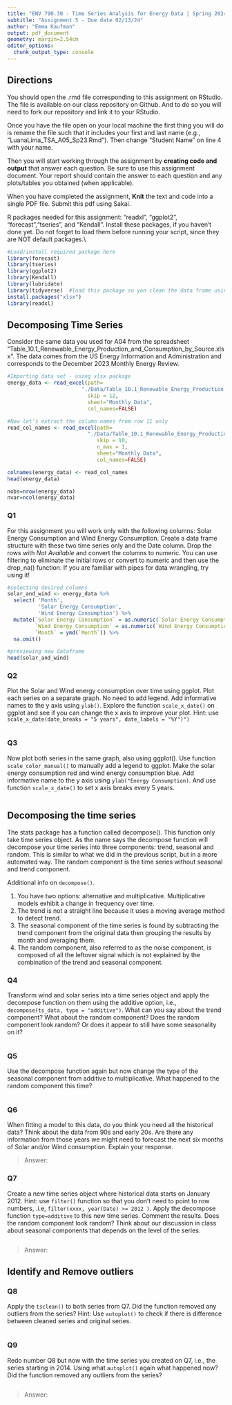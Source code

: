 ```yaml
---
title: "ENV 790.30 - Time Series Analysis for Energy Data | Spring 2024"
subtitle: "Assignment 5 - Due date 02/13/24"
author: "Emma Kaufman"
output: pdf_document
geometry: margin=2.54cm
editor_options: 
  chunk_output_type: console
---
```


## Directions
  
You should open the .rmd file corresponding to this assignment on RStudio. The file is available on our class repository on Github. And to do so you will need to fork our repository and link it to your RStudio.  

Once you have the file open on your local machine the first thing you will do is rename the file such that it includes your first and last name (e.g., "LuanaLima_TSA_A05_Sp23.Rmd"). Then change "Student Name" on line 4 with your name. 

Then you will start working through the assignment by  **creating code and output** that answer each question. Be sure to use this assignment document. Your report should contain the answer to each question and any plots/tables you obtained (when applicable).

When you have completed the assignment, **Knit** the text and code into a single PDF file. Submit this pdf using Sakai. 

R packages needed for this assignment: "readxl", "ggplot2", "forecast","tseries", and "Kendall". Install these packages, if you haven't done yet. Do not forget to load them before running your script, since they are NOT default packages.\\

```r
#Load/install required package here
library(forecast)
library(tseries)
library(ggplot2)
library(Kendall)
library(lubridate)
library(tidyverse)  #load this package so yon clean the data frame using pipes
install.packages("xlsx")
library(readxl)

```

## Decomposing Time Series

Consider the same data you used for A04 from the spreadsheet "Table_10.1_Renewable_Energy_Production_and_Consumption_by_Source.xlsx". The data comes from the US Energy Information and Administration and corresponds to the December 2023 Monthly Energy Review.

```r
#Importing data set - using xlsx package
energy_data <- read_excel(path=
                        "./Data/Table_10.1_Renewable_Energy_Production_and_Consumption_by_Source.xlsx",
                          skip = 12, 
                          sheet="Monthly Data",
                          col_names=FALSE) 

#Now let's extract the column names from row 11 only
read_col_names <- read_excel(path=
                          "./Data/Table_10.1_Renewable_Energy_Production_and_Consumption_by_Source.xlsx",
                             skip = 10,
                             n_max = 1, 
                             sheet="Monthly Data",
                             col_names=FALSE) 

colnames(energy_data) <- read_col_names
head(energy_data)

nobs=nrow(energy_data)
nvar=ncol(energy_data)
```

### Q1

For this assignment you will work only with the following columns: Solar Energy Consumption and Wind Energy Consumption. Create a data frame structure with these two time series only and the Date column. Drop the rows with *Not Available* and convert the columns to numeric. You can use filtering to eliminate the initial rows or convert to numeric and then use the drop_na() function. If you are familiar with pipes for data wrangling, try using it!

```r
#selecting desired columns
solar_and_wind <- energy_data %>% 
  select( 'Month',
          'Solar Energy Consumption', 
          'Wind Energy Consumption') %>% 
  mutate(`Solar Energy Consumption` = as.numeric(`Solar Energy Consumption`),
         `Wind Energy Consumption` = as.numeric(`Wind Energy Consumption`),
         `Month` = ymd(`Month`)) %>% 
  na.omit()

#previewing new dataframe
head(solar_and_wind)
```

### Q2

Plot the Solar and Wind energy consumption over time using ggplot. Plot each series on a separate graph. No need to add legend. Add informative names to the y axis using `ylab()`. Explore the function `scale_x_date()` on ggplot and see if you can change the x axis to improve your plot. Hint: use `scale_x_date(date_breaks = "5 years", date_labels = "%Y")")`

```r

```

### Q3

Now plot both series in the same graph, also using ggplot(). Use function `scale_color_manual()` to manually add a legend to ggplot. Make the solar energy consumption red and wind energy consumption blue. Add informative name to the y axis using `ylab("Energy Consumption)`. And use function `scale_x_date()` to set x axis breaks every 5 years.

```r



```


## Decomposing the time series

The stats package has a function called decompose(). This function only take time series object. As the name says the decompose function will decompose your time series into three components: trend, seasonal and random. This is similar to what we did in the previous script, but in a more automated way. The random component is the time series without seasonal and trend component. 

Additional info on `decompose()`.

1) You have two options: alternative and multiplicative. Multiplicative models exhibit a change in frequency over time.
2) The trend is not a straight line because it uses a moving average method to detect trend. 
3) The seasonal component of the time series is found by subtracting the trend component from the original data then grouping the results by month and averaging them. 
4) The random component, also referred to as the noise component, is composed of all the leftover signal which is not explained by the combination of the trend and seasonal component. 

### Q4

Transform wind and solar series into a time series object and apply the decompose function on them using the additive option, i.e., `decompose(ts_data, type = "additive")`. What can you say about the trend component? What about the random component? Does the random component look random? Or does it appear to still have some seasonality on it?

```r

```


### Q5

Use the decompose function again but now change the type of the seasonal component from additive to multiplicative. What happened to the random component this time?

```r

```

### Q6

When fitting a model to this data, do you think you need all the historical data? Think about the data from 90s and early 20s. Are there any information from those years we might need to forecast the next six months of Solar and/or Wind consumption. Explain your response.

> Answer:

### Q7

Create a new time series object where historical data starts on January 2012. Hint: use `filter()` function so that you don't need to point to row numbers, .i.e, `filter(xxxx, year(Date) >= 2012 )`. Apply the decompose function `type=additive` to this new time series. Comment the results. Does the random component look random? Think about our discussion in class about seasonal components that depends on the level of the series. 

```r

```

> Answer:

## Identify and Remove outliers

### Q8

Apply the `tsclean()` to both series from Q7. Did the function removed any outliers from the series? Hint: Use `autoplot()` to check if there is difference between cleaned series and original series.

```r

```

### Q9

Redo number Q8 but now with the time series you created on Q7, i.e., the series starting in 2014. Using what `autoplot()` again what happened now?Did the function removed any outliers from the series?

```r

```

> Answer:
